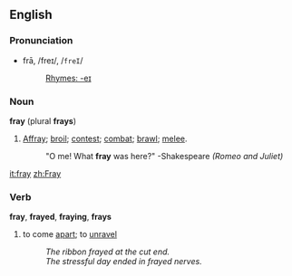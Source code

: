 ==English==

===Pronunciation===
*frā, /freɪ/, /<tt>freI</tt>/
*:[[Rhymes:English:-eɪ|Rhymes: -eɪ]]

===Noun===
'''fray''' (plural '''frays''')

#[[Affray]]; [[broil]]; [[contest]]; [[combat]]; [[brawl]]; [[melee]].
#:"O me!  What '''fray''' was here?"  -Shakespeare ''(Romeo and Juliet)''

[[it:fray]]
[[zh:Fray]]

===Verb===
'''fray''', '''frayed''', '''fraying''', '''frays'''
#to come [[apart]]; to [[unravel]]
#:''The ribbon frayed at the cut end.''
#:''The stressful day ended in frayed nerves.''